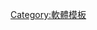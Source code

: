 {{navbox
| name      = MySQL
| title     = [[MySQL]]
| listclass = hlist

| group1 = 版本
| list1 =
* [[MySQL]]
* {{link-en|MySQL Enterprise|MySQL Enterprise}}
* {{link-en|MySQL Cluster|MySQL Cluster}}

| group2  = MySQL工具
| list2   =
* [[MySQL Workbench]]
* {{link-en|SQLyog|SQLyog}}
* [[phpMyAdmin]]
* [[HeidiSQL]]
* [[Navicat]]
* [[DBeaver]]

| group3  = 存儲引擎
| list3   =
* [[MyISAM]]
* [[Falcon]]
* [[InnoDB]]
* {{link-en|MySQL Federated|MySQL Federated}}
* {{link-en|MySQL Archive|MySQL Archive}}
* {{link-en|Aria|Aria (storage engine)}}

| group4 = [[分叉 (软件开发)|分支]]
| list4 =
* {{link-en|Drizzle|Drizzle (database server)}}
* [[MariaDB]]
* {{tsl|en|Percona Server}}
* {{tsl|en|WebScaleSQL}}
}}<noinclude>
[[Category:軟體模板]]
</noinclude>